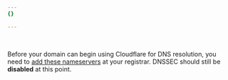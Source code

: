 ```yaml
---
{}

---
```



<Render file="nameserver-preamble" product="dns" /> <br/>

Before your domain can begin using Cloudflare for DNS resolution, you need to [add these nameservers](/dns/zone-setups/full-setup/setup/#update-your-nameservers) at your registrar. DNSSEC should still be **disabled** at this point.

<Render file="minimize-downtime-tip" product="dns" />
